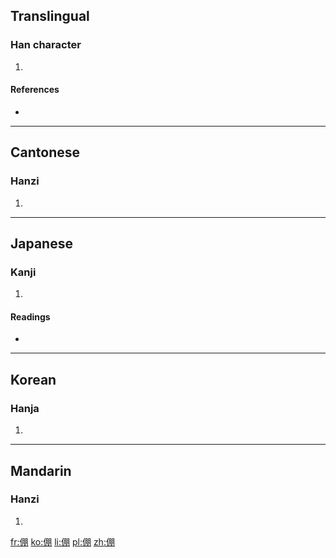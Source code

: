 ==Translingual==

===Han character===
{{Han char|rn=9|rad=人|as=08|sn=10|four=2722<sub>0</sub>|canj=人月月 (OBB)|ids=⿰[[亻]][[朋]]}}

# {{defn|Han|sort=人08}}

====References====
* {{Han ref|kx=0108.010|dkj=00772|dj=0229.120|hdz=10181.050|uh=5017|ud=20503|bh=D0D6|bd=53462}}

----

==Cantonese==

===Hanzi===
{{yue-hanzi|jyut=[[paang4]], [[pang4]]|y=paang4, pang4}}

# {{defn|lang=yue|sort=人08}}

----

==Japanese==

===Kanji===
{{ja-kanji|grade=|rs=人08}}

# {{defn|lang=ja|sort=人08}}

====Readings====
* {{ja-readings|on=[[ほう]] (hō), [[ぼう]] (bō)|kun=[[たすける]] (tasukeru), [[ゆだねる]] (yudaneru), [[よせる]] (yoseru)}}

----

==Korean==

===Hanja===
{{ko-hanja|hangeul=붕|rv=bung|mr=pung}}

# {{defn|lang=ko|sort=人08}}

----

==Mandarin==

===Hanzi===
{{cmn-hanzi|pin=[[péng]] ([[peng2]])|wg=p'eng<sup>2</sup>}}

# {{defn|lang=cmn|sort=人08}}

[[fr:倗]]
[[ko:倗]]
[[li:倗]]
[[pl:倗]]
[[zh:倗]]